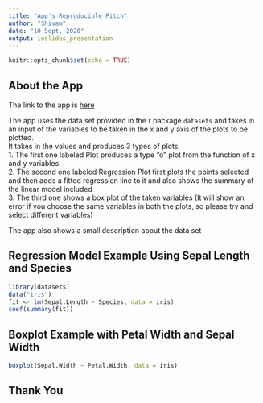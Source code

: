 ```yaml
---
title: "App's Reproducible Pitch"
author: "Shivam"
date: "10 Sept, 2020"
output: ioslides_presentation
---
```


```r
knitr::opts_chunk$set(echo = TRUE)
```

## About the App

The link to the app is [here](https://rajputshivam1415.shinyapps.io/myapp/)

The app uses the data set provided in the r package `datasets` and takes in an input of the variables to be taken in the x and y axis of the plots to be plotted.  <br/>
It takes in the values and produces 3 types of plots, <br/>
1. The first one labeled Plot produces a type "o" plot from the function of x and y variables  <br/>
2. The second one labeled Regression Plot first plots the points selected and then adds a fitted regression line to it and also shows the summary of the linear model included  <br/>
3. The third one shows a box plot of the taken variables (It will show an error if you choose the same variables in both the plots, so please try and select different variables)  <br/>

The app also shows a small description about the data set

## Regression Model Example Using Sepal Length and Species

```r
library(datasets)
data("iris")
fit <- lm(Sepal.Length ~ Species, data = iris)
coef(summary(fit))
```

## Boxplot Example with Petal Width and Sepal Width

```r
boxplot(Sepal.Width ~ Petal.Width, data = iris)
```

## Thank You